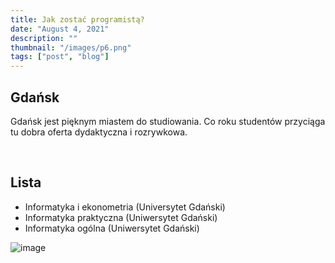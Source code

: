 ```yaml
---
title: Jak zostać programistą?
date: "August 4, 2021"
description: ""
thumbnail: "/images/p6.png"
tags: ["post", "blog"]
---
```


## Gdańsk

Gdańsk jest pięknym miastem do studiowania. Co roku studentów przyciąga tu dobra oferta dydaktyczna i rozrywkowa.

<br />

## Lista

- Informatyka i ekonometria (Universytet Gdański)
- Informatyka praktyczna (Uniwersytet Gdański)
- Informatyka ogólna (Uniwersytet Gdański)

![image](/images/3.png)
